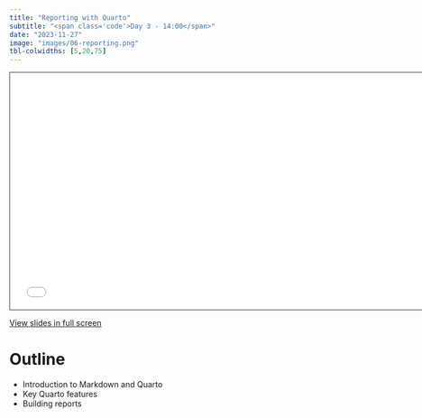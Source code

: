 ```yaml
---
title: "Reporting with Quarto"
subtitle: "<span class='code'>Day 3 - 14:00</span>"
date: "2023-11-27"
image: "images/06-reporting.png"
tbl-colwidths: [5,20,75]
---
```


```{=html}
<iframe class="slide-deck" src="../materials/06-reporting.html" height="420" width="747" style="border: 1px solid #2e3846;"></iframe>
```

<a href='../materials/06-reporting.html' target="_blank">View slides in full screen</a>

  
# Outline

- Introduction to Markdown and Quarto
- Key Quarto features
- Building reports